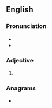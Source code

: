 ==English==

===Pronunciation===
* {{audio|En-uk-us-neater.ogg|Audio (UK and US, respectively)|lang=en}}
* {{audio|En-us-neater.ogg|Audio (US)|lang=en}}

===Adjective===
{{head|en|adjective comparative form}}

# {{en-comparative of|neat}}

===Anagrams===
* {{anagrams|en|a=aeenrt|Tareen|entera|renate}}